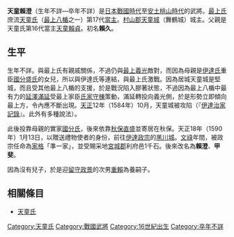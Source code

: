 {{日本武士
|名稱= 天童 賴澄
|圖片名稱= 
|圖片大小= 
|圖片說明= 
|時代= [[日本戰國時代|日本戰國時代]]—[[安土桃山時代|安土桃山時代]]
|出生日期= 不詳
|出生地點= 
|逝世日期= 不詳
|逝世地點= 
|假名= 
|羅馬字= 
|幼名= 
|改名= 賴久→賴澄
|别名= 三郎（通稱）、甲斐
|諡号= 
|神号= 
|戒名= 
|洗禮名= 
|墓所= 
|朝廷官位= 
|幕府職位= 
|主君= [[最上義光|最上義光]]→[[伊達政宗|伊達政宗]]
|藩= 
|氏族= [[天童氏|天童氏]]
|父母= 父：[[天童賴貞|天童賴貞]]<BR>母：[[國分盛氏|國分盛氏]]的女兒
|養父= 
|養母= 
|兄弟= 弟：[[東根賴景|東根賴景]]
|姐妹= 姐：最上義光側室
|正室= [[細川直元|細川直元]]的女兒
|側室= 
|嗣子= 
|嗣女= 
|養子= '''[[天童重賴|重賴]]'''
|養女= 
}}
{{japanese|japanese=天童 頼澄|kana=てんどう よりずみ|romaji=Tendō Yorizumi|舊寫=天童 賴澄}}
'''天童賴澄'''（生年不詳—卒年不詳）是[[日本戰國時代|日本戰國時代]]至[[安土桃山時代|安土桃山時代]]的武將。[[最上氏|最上氏]]庶流[[天童氏|天童氏]]（[[最上八楯|最上八楯]]之一）第17代[[當主|當主]]。[[村山郡|村山郡]][[天童城|天童城]]（舞鶴城）城主。父親是天童氏第16代當主[[天童賴貞|天童賴貞]]。初名'''賴久'''。

== 生平 ==
生年不詳。與最上氏有親戚關係，不過仍與[[最上義光|最上義光]]敵對，而因為母親是[[伊達氏|伊達氏]]重臣[[國分盛氏|國分盛氏]]的女兒，所以與伊達氏等連結，與最上氏激戰。因為居城天童城是堅城，而且受其他最上八楯的支援，於是戰況陷入膠著狀態，不過因為最上八楯中最有力的[[延澤滿延|延澤滿延]]受最上家臣[[氏家守棟|氏家守棟]]策動，滿延轉投向義光側，於是形勢立即傾向最上方，令內應不斷出現。[[天正_(日本)|天正]]12年（1584年）10月，天童城被攻陷（『[[伊達治家記錄|伊達治家記錄]]』。此外有多種說法）。

此後投靠母親的實家[[國分氏|國分氏]]，後來依靠[[秋保直盛|秋保直盛]]並寄居在秋保。天正18年（1590年）1月13日，以贈送禮物使者的身份，前往[[伊達政宗|伊達政宗]]的[[黑川城|黑川城]]。[[文祿|文祿]]年間，被政宗任命為[[家格|家格]]「準一家」，並受賜采地[[宮城郡|宮城郡]]利府邑1千石。後來改名為'''賴澄'''、'''甲斐'''。

因為沒有兒子，於是迎[[留守政景|留守政景]]的次男[[天童重賴|重賴]]為養嗣子。

== 相關條目 ==
*[[天童氏|天童氏]]

[[Category:天童氏|Category:天童氏]]
[[Category:戰國武將|Category:戰國武將]]
[[Category:16世紀出生|Category:16世紀出生]]
[[Category:卒年不詳|Category:卒年不詳]]